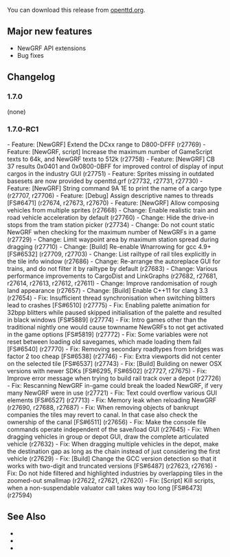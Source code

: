{{en/-}}
{{en/Archive/OpenTTD/Navigation}}

{{en/Archive/OpenTTD/NaviPrevNext|prev=en/Archive/OpenTTD/OpenTTD 1.6.0|next=|date=2017-04-01}}

You can download this release from [http://www.openttd.org/en/download-stable/1.7.0 openttd.org].

==Major new features==
* NewGRF API extensions
* Bug fixes

==Changelog==
=== 1.7.0 ===
(none)


=== 1.7.0-RC1 ===
- Feature: [NewGRF] Extend the DCxx range to D800-DFFF (r27769)
- Feature: [NewGRF, script] Increase the maximum number of GameScript texts to 64k, and NewGRF texts to 512k (r27758)
- Feature: [NewGRF] CB 37 results 0x0401 and 0x0800-0BFF for improved control of display of input cargos in the industry GUI (r27751)
- Feature: Sprites missing in outdated basesets are now provided by openttd.grf (r27732, r27731, r27730)
- Feature: [NewGRF] String command 9A 1E to print the name of a cargo type (r27707, r27706)
- Feature: [Debug] Assign descriptive names to threads [FS#6471] (r27674, r27673, r27670)
- Feature: [NewGRF] Allow composing vehicles from multiple sprites (r27668)
- Change: Enable realistic train and road vehicle acceleration by default (r27760)
- Change: Hide the drive-in stops from the tram station picker (r27734)
- Change: Do not count static NewGRF when checking for the maximum number of NewGRFs in a game (r27729)
- Change: Limit waypoint area by maximum station spread during dragging (r27710)
- Change: [Build] Re-enable Wnarrowing for gcc 4.9+ [FS#6532] (r27709, r27703)
- Change: List railtype of rail tiles explicitly in the tile info window (r27686)
- Change: Re-arrange the autoreplace GUI for trains, and do not filter it by railtype by default (r27683)
- Change: Various performance improvements to CargoDist and LinkGraphs (r27682, r27681, r27614, r27613, r27612, r27611)
- Change: Improve randomisation of rough land appearance (r27657)
- Change: [Build] Enable C++11 for clang 3.3 (r27654)
- Fix: Insufficient thread synchronisation when switching blitters lead to crashes [FS#6510] (r27775)
- Fix: Enabling palette animation for 32bpp blitters while paused skipped initialisation of the palette and resulted in black windows [FS#5889] (r27774)
- Fix: Intro games other than the traditional nightly one would cause townname NewGRFs to not get activated in the game options [FS#5819] (r27772)
- Fix: Some variables were not reset between loading old savegames, which made loading them fail [FS#6540] (r27770)
- Fix: Removing secondary roadtypes from bridges was factor 2 too cheap [FS#6538] (r27746)
- Fix: Extra viewports did not center on the selected tile [FS#6537] (r27743)
- Fix: [Build] Building on newer OSX versions with newer SDKs [FS#6295, FS#6502] (r27727, r27675)
- Fix: Improve error message when trying to build rail track over a depot  (r27726)
- Fix: Rescanning NewGRF in-game could break the loaded NewGRF, if very many NewGRF were in use (r27721)
- Fix: Text could overflow various GUI elements [FS#6527] (r27713)
- Fix: Memory leak when reloading NewGRF (r27690, r27688, r27687)
- Fix: When removing objects of bankrupt companies the tiles may revert to canal. In that case also check the ownership of the canal [FS#6511] (r27656)
- Fix: Make the console file commands operate independent of the save/load GUI (r27645)
- Fix: When dragging vehicles in group or depot GUI, draw the complete articulated vehicle (r27632)
- Fix: When dragging multiple vehicles in the depot, make the destination gap as long as the chain instead of just considering the first vehicle (r27629)
- Fix: [Build] Change the GCC version detection so that it works with two-digit and truncated versions [FS#6487] (r27623, r27616)
- Fix: Do not hide filtered and highlighted industries by overlapping tiles in the zoomed-out smallmap (r27622, r27621, r27620)
- Fix: [Script] Kill scripts, when a non-suspendable valuator call takes way too long [FS#6473] (r27594)


==See Also==
* {{en/Forum|topic=74876|Forum topic for 1.6.1}}
* {{en/OTTDNewsArticle|229|The 1.7.0 news article}}
* {{en/OTTDNewsArticle|228|The 1.7.0-RC1 news article}}